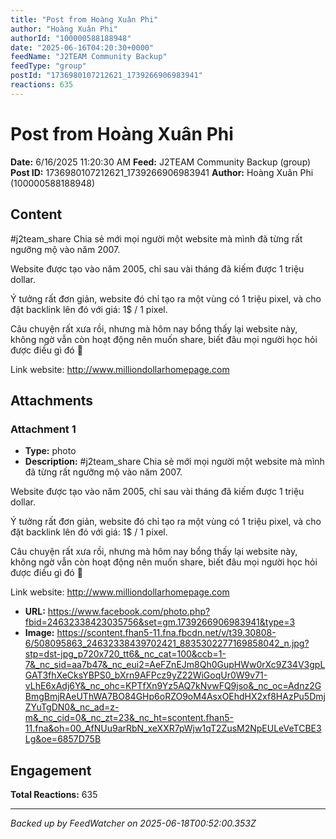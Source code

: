 ```yaml
---
title: "Post from Hoàng Xuân Phi"
author: "Hoàng Xuân Phi"
authorId: "100000588188948"
date: "2025-06-16T04:20:30+0000"
feedName: "J2TEAM Community Backup"
feedType: "group"
postId: "1736980107212621_1739266906983941"
reactions: 635
---
```


# Post from Hoàng Xuân Phi

**Date:** 6/16/2025 11:20:30 AM
**Feed:** J2TEAM Community Backup (group)
**Post ID:** 1736980107212621_1739266906983941
**Author:** Hoàng Xuân Phi (100000588188948)

## Content

#j2team_share
Chia sẻ mới mọi người một website mà mình đã từng rất ngưỡng mộ vào năm 2007.

Website được tạo vào năm 2005, chỉ sau vài tháng đã kiếm được 1 triệu dollar.

Ý tưởng rất đơn giản, website đó chỉ tạo ra một vùng có 1 triệu pixel, và cho đặt backlink lên đó với giá: 1$ / 1 pixel.

 

Câu chuyện rất xưa rồi, nhưng mà hôm nay bổng thấy lại website này, không ngờ vẫn còn hoạt động nên muốn share, biết đâu mọi người học hỏi được điều gì đó 🙂 

Link website: http://www.milliondollarhomepage.com

## Attachments

### Attachment 1
- **Type:** photo
- **Description:** #j2team_share
Chia sẻ mới mọi người một website mà mình đã từng rất ngưỡng mộ vào năm 2007.

Website được tạo vào năm 2005, chỉ sau vài tháng đã kiếm được 1 triệu dollar.

Ý tưởng rất đơn giản, website đó chỉ tạo ra một vùng có 1 triệu pixel, và cho đặt backlink lên đó với giá: 1$ / 1 pixel.

 

Câu chuyện rất xưa rồi, nhưng mà hôm nay bổng thấy lại website này, không ngờ vẫn còn hoạt động nên muốn share, biết đâu mọi người học hỏi được điều gì đó 🙂 

Link website: http://www.milliondollarhomepage.com
- **URL:** https://www.facebook.com/photo.php?fbid=24632338423035756&set=gm.1739266906983941&type=3
- **Image:** https://scontent.fhan5-11.fna.fbcdn.net/v/t39.30808-6/508095863_24632338439702421_8835302277169858042_n.jpg?stp=dst-jpg_p720x720_tt6&_nc_cat=100&ccb=1-7&_nc_sid=aa7b47&_nc_eui2=AeFZnEJm8Qh0GupHWw0rXc9Z34V3gpLGAT3fhXeCksYBPS0_bXrn9AFPcz9yZ22WiGoqUr0W9v71-vLhE6xAdj6Y&_nc_ohc=KPTfXn9Yz5AQ7kNvwFQ9jso&_nc_oc=Adnz2GBmgBmjRAeUThWA7BO84GHp6oRZO9oM4AsxOEhdHX2xf8HAzPu5DmjZYuTgDN0&_nc_ad=z-m&_nc_cid=0&_nc_zt=23&_nc_ht=scontent.fhan5-11.fna&oh=00_AfNUu9arRbN_xeXXR7pWjw1qT2ZusM2NpEULeVeTCBE3Lg&oe=6857D75B

## Engagement

**Total Reactions:** 635

---
*Backed up by FeedWatcher on 2025-06-18T00:52:00.353Z*
